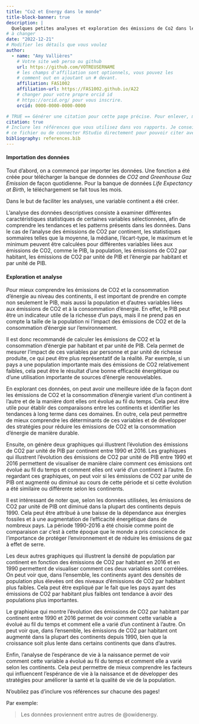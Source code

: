 ```yaml
---
title: "Co2 et Energy dans le monde"
title-block-banner: true
description: | 
  Quelques petites analyses et exploration des émissions de Co2 dans le temps et selon certaines années..
# à changer
date: "2022-12-21"
# Modifier les détails que vous voulez
author:
  - name: "Amy Vallières"
    # Votre site web perso ou github
    url: https://github.com/VOTREUSERNAME
    # les champs d'affiliation sont optionnels, vous pouvez les
    # comment out en ajoutant un # devant.
    affiliation: FAS1002
    affiliation-url: https://FAS1002.github.io/A22
    # changer pour votre propre orcid id
    # https://orcid.org/ pour vous inscrire.
    orcid: 0000-0000-0000-0000

# TRUE == Générer une citation pour cette page précise. Pour enlever, mettre false.
citation: true
# Inclure les références que vous utilisez dans vos rapports. Je conseille Zotero pour construire
# ce fichier ou de connecter RStudio directement pour pouvoir citer avec @nom-de-reference.
bibliography: references.bib
---
```


#### Importation des données

Tout d'abord, on a commencé par importer les données. Une fonction a été créée pour télécharger la banque de données de *CO2 and Greenhouse Gaz Emission* de façon quotidienne. Pour la banque de données *Life Expectancy at Birth*, le téléchargement se fait tous les mois.

Dans le but de faciliter les analyses, une variable continent a été créer.

L'analyse des données descriptives consiste à examiner différentes caractéristiques statistiques de certaines variables sélectionnées, afin de comprendre les tendances et les patterns présents dans les données. Dans le cas de l'analyse des émissions de CO2 par continent, les statistiques sommaires telles que la moyenne, la médiane, l'écart-type, le maximum et le minimum peuvent être calculées pour différentes variables liées aux émissions de CO2, comme le PIB, la population, les émissions de CO2 par habitant, les émissions de CO2 par unité de PIB et l'énergie par habitant et par unité de PIB.

#### Exploration et analyse

Pour mieux comprendre les émissions de CO2 et la consommation d'énergie au niveau des continents, il est important de prendre en compte non seulement le PIB, mais aussi la population et d'autres variables liées aux émissions de CO2 et à la consommation d'énergie. En effet, le PIB peut être un indicateur utile de la richesse d'un pays, mais il ne prend pas en compte la taille de la population ni l'impact des émissions de CO2 et de la consommation d'énergie sur l'environnement.

Il est donc recommandé de calculer les émissions de CO2 et la consommation d'énergie par habitant et par unité de PIB. Cela permet de mesurer l'impact de ces variables par personne et par unité de richesse produite, ce qui peut être plus représentatif de la réalité. Par exemple, si un pays a une population importante mais des émissions de CO2 relativement faibles, cela peut être le résultat d'une bonne efficacité énergétique ou d'une utilisation importante de sources d'énergie renouvelables.

En explorant ces données, on peut avoir une meilleure idée de la façon dont les émissions de CO2 et la consommation d'énergie varient d'un continent à l'autre et de la manière dont elles ont évolué au fil du temps. Cela peut être utile pour établir des comparaisons entre les continents et identifier les tendances à long terme dans ces domaines. En outre, cela peut permettre de mieux comprendre les déterminants de ces variables et de développer des stratégies pour réduire les émissions de CO2 et la consommation d'énergie de manière durable.

Ensuite, on génère deux graphiques qui illustrent l'évolution des émissions de CO2 par unité de PIB par continent entre 1990 et 2016. Les graphiques qui illustrent l'évolution des émissions de CO2 par unité de PIB entre 1990 et 2016 permettent de visualiser de manière claire comment ces émissions ont évolué au fil du temps et comment elles ont varié d'un continent à l'autre. En regardant ces graphiques, on peut voir si les émissions de CO2 par unité de PIB ont augmenté ou diminué au cours de cette période et si cette évolution a été similaire ou différente selon les continents.

Il est intéressant de noter que, selon les données utilisées, les émissions de CO2 par unité de PIB ont diminué dans la plupart des continents depuis 1990. Cela peut être attribué à une baisse de la dépendance aux énergies fossiles et à une augmentation de l'efficacité énergétique dans de nombreux pays. La période 1990-2016 a été choisie comme point de comparaison car c'est à cette époque que le monde a pris conscience de l'importance de protéger l'environnement et de réduire les émissions de gaz à effet de serre.

Les deux autres graphiques qui illustrent la densité de population par continent en fonction des émissions de CO2 par habitant en 2016 et en 1990 permettent de visualiser comment ces deux variables sont corrélées. On peut voir que, dans l'ensemble, les continents ayant des densités de population plus élevées ont des niveaux d'émissions de CO2 par habitant plus faibles. Cela peut être expliqué par le fait que les pays ayant des émissions de CO2 par habitant plus faibles ont tendance à avoir des populations plus importantes.

Le graphique qui montre l'évolution des émissions de CO2 par habitant par continent entre 1990 et 2016 permet de voir comment cette variable a évolué au fil du temps et comment elle a varié d'un continent à l'autre. On peut voir que, dans l'ensemble, les émissions de CO2 par habitant ont augmenté dans la plupart des continents depuis 1990, bien que la croissance soit plus lente dans certains continents que dans d'autres.

Enfin, l'analyse de l'espérance de vie à la naissance permet de voir comment cette variable a évolué au fil du temps et comment elle a varié selon les continents. Cela peut permettre de mieux comprendre les facteurs qui influencent l'espérance de vie à la naissance et de développer des stratégies pour améliorer la santé et la qualité de vie de la population.

::: callout-important
N'oubliez pas d'inclure vos références sur chacune des pages!
:::

Par exemple:

> Les données proviennent entre autres de @owidenergy.

